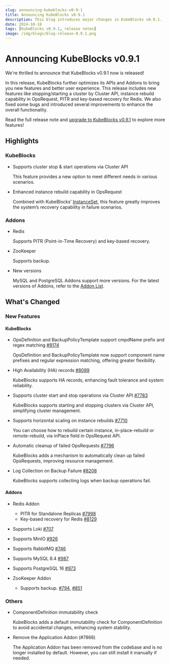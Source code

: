 ```yaml
---
slug: announcing-kubeblocks-v0-9-1
title: Announcing KubeBlocks v0.9.1
description: This blog introduces major changes in KubeBlocks v0.9.1.
date: 2024-10-18
tags: [KubeBlocks v0.9.1, release notes]
image: /img/blogs/blog-release-0.9.1.png
---
```


# Announcing KubeBlocks v0.9.1

We're thrilled to announce that KubeBlocks v0.9.1 now is released!

In this release, KubeBlocks further optimizes its APIs and Addons to bring you new features and better user experience. This release includes new features like stopping/starting a cluster by Cluster API, instance rebuild capability in OpsRequest, PITR and key-based recovery for Redis. We also fixed some bugs and introduced several improvements to enhance the overall functionality.

Read the full release note and [upgrade to KubeBlocks v0.9.1](https://kubeblocks.io/docs/preview/user_docs/upgrade/upgrade-with-kbcli/upgrade-kubeblocks-to-0.9.1) to explore more features!

## Highlights

### KubeBlocks

- Supports cluster stop & start operations via Cluster API

   This feature provides a new option to meet different needs in various scenarios.

- Enhanced instance rebuild capability in OpsRequest

   Combined with KubeBlocks’ [InstanceSet](https://kubeblocks.io/blog/instanceset-introduction), this feature greatly improves the system’s recovery capability in failure scenarios.

### Addons

- Redis
  
   Supports PITR (Point-in-Time Recovery) and key-based recovery.

- ZooKeeper

   Supports backup.

- New versions

   MySQL and PostgreSQL Addons support more versions. For the latest versions of Addons, refer to the [Addon List](https://github.com/apecloud/kubeblocks-addons?tab=readme-ov-file#supported-add-ons).

## What's Changed

### New Features

#### KubeBlocks

- OpsDefinition and BackupPolicyTemplate support cmpdName prefix and regex matching [#8174](https://github.com/apecloud/kubeblocks/pull/8174)

   OpsDefinition and BackupPolicyTemplate now support component name prefixes and regular expression matching, offering greater flexibility.

- High Availability (HA) records [#8089](https://github.com/apecloud/kubeblocks/pull/8089)

   KubeBlocks supports HA records, enhancing fault tolerance and system reliability.

- Supports cluster start and stop operations via Cluster API [#7783](https://github.com/apecloud/kubeblocks/pull/7783)

   KubeBlocks supports starting and stopping clusters via Cluster API, simplifying cluster management.

- Supports horizontal scaling on instance rebuilds  [#7710](https://github.com/apecloud/kubeblocks/pull/7710)

   You can choose how to rebuild certain instance, in-place-rebuild or remote-rebuild, via inPlace field in OpsRequest API.

- Automatic cleanup of failed OpsRequests [#7796](https://github.com/apecloud/kubeblocks/pull/7796)

   KubeBlocks adds a mechanism to automatically clean up failed OpsRequests, improving resource management.

- Log Collection on Backup Failure [#8208](https://github.com/apecloud/kubeblocks/pull/8208)

   KubeBlocks supports collecting logs when backup operations fail.

#### Addons

- Redis Addon
  - PITR for Standalone Replicas [#7998](https://github.com/apecloud/kubeblocks/pull/7998)
  - Key-based recovery for Redis [#8129](https://github.com/apecloud/kubeblocks/pull/8129)
- Supports Loki [#707](https://github.com/apecloud/kubeblocks-addons/pull/707)
- Supports MinIO [#926](https://github.com/apecloud/kubeblocks-addons/pull/926)
- Supports RabbitMQ [#746](https://github.com/apecloud/kubeblocks-addons/pull/746)
- Supports MySQL 8.4 [#987](https://github.com/apecloud/kubeblocks-addons/pull/987)
- Supports PostgreSQL 16 [#973](https://github.com/apecloud/kubeblocks-addons/pull/973)
- ZooKeeper Addon

   - Supports backup. [#794](https://github.com/apecloud/kubeblocks-addons/pull/794), [#851](https://github.com/apecloud/kubeblocks-addons/pull/851)

### Others

- ComponentDefinition immutability check

   KubeBlocks adds a default immutability check for ComponentDefinition to avoid accidental changes, enhancing system stability.

- Remove the Application Addon (#7866)

   The Application Addon has been removed from the codebase and is no longer installed by default. However, you can still install it manually if needed.
